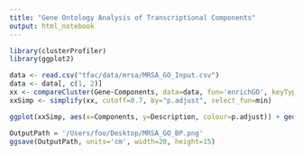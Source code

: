 ```yaml
---
title: "Gene Ontology Analysis of Transcriptional Components"
output: html_notebook
---
```


```r
library(clusterProfiler)
library(ggplot2)
```

```r
data <- read.csv("tfac/data/mrsa/MRSA_GO_Input.csv")
data <- data[, c(1, 2)]
xx <- compareCluster(Gene~Components, data=data, fun='enrichGO', keyType="ENSEMBL", ont="BP",  OrgDb='org.Hs.eg.db', pAdjustMethod='hochberg')
xxSimp <- simplify(xx, cutoff=0.7, by="p.adjust", select_fun=min)
```

```r
ggplot(xxSimp, aes(x=Components, y=Description, colour=p.adjust)) + geom_point(aes(size=GeneRatio)) + theme_bw() + ggtitle("Biological Process") + theme(plot.title = element_text(hjust = 0.5))
```

```r
OutputPath = '/Users/foo/Desktop/MRSA_GO_BP.png'
ggsave(OutputPath, units='cm', width=20, height=15)
```






